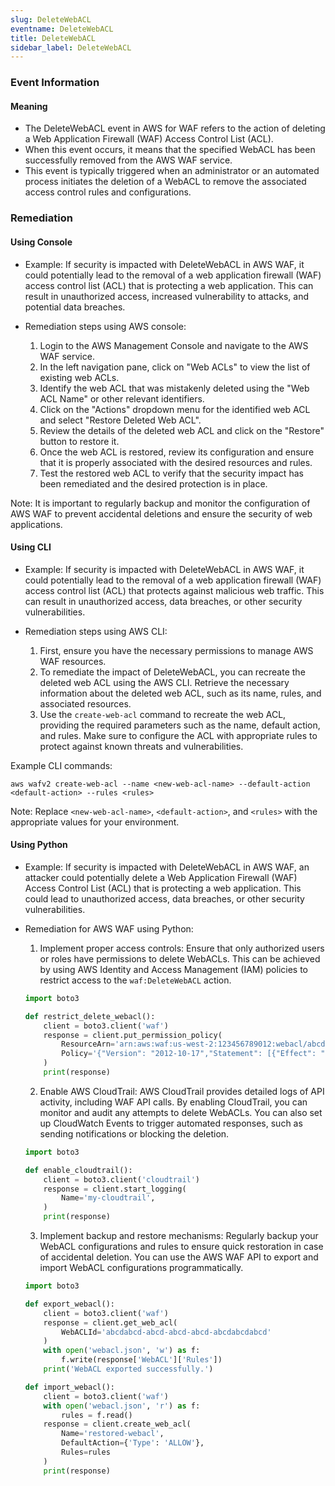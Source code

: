 ```yaml
--- 
slug: DeleteWebACL
eventname: DeleteWebACL
title: DeleteWebACL
sidebar_label: DeleteWebACL
---
```

                       
### Event Information

#### Meaning

- The DeleteWebACL event in AWS for WAF refers to the action of deleting a Web Application Firewall (WAF) Access Control List (ACL).
- When this event occurs, it means that the specified WebACL has been successfully removed from the AWS WAF service.
- This event is typically triggered when an administrator or an automated process initiates the deletion of a WebACL to remove the associated access control rules and configurations.

### Remediation

#### Using Console

- Example: If security is impacted with DeleteWebACL in AWS WAF, it could potentially lead to the removal of a web application firewall (WAF) access control list (ACL) that is protecting a web application. This can result in unauthorized access, increased vulnerability to attacks, and potential data breaches.

- Remediation steps using AWS console:
  1. Login to the AWS Management Console and navigate to the AWS WAF service.
  2. In the left navigation pane, click on "Web ACLs" to view the list of existing web ACLs.
  3. Identify the web ACL that was mistakenly deleted using the "Web ACL Name" or other relevant identifiers.
  4. Click on the "Actions" dropdown menu for the identified web ACL and select "Restore Deleted Web ACL".
  5. Review the details of the deleted web ACL and click on the "Restore" button to restore it.
  6. Once the web ACL is restored, review its configuration and ensure that it is properly associated with the desired resources and rules.
  7. Test the restored web ACL to verify that the security impact has been remediated and the desired protection is in place.

Note: It is important to regularly backup and monitor the configuration of AWS WAF to prevent accidental deletions and ensure the security of web applications.

#### Using CLI

- Example: If security is impacted with DeleteWebACL in AWS WAF, it could potentially lead to the removal of a web application firewall (WAF) access control list (ACL) that protects against malicious web traffic. This can result in unauthorized access, data breaches, or other security vulnerabilities.

- Remediation steps using AWS CLI:
  1. First, ensure you have the necessary permissions to manage AWS WAF resources.
  2. To remediate the impact of DeleteWebACL, you can recreate the deleted web ACL using the AWS CLI. Retrieve the necessary information about the deleted web ACL, such as its name, rules, and associated resources.
  3. Use the `create-web-acl` command to recreate the web ACL, providing the required parameters such as the name, default action, and rules. Make sure to configure the ACL with appropriate rules to protect against known threats and vulnerabilities.

Example CLI commands:
```
aws wafv2 create-web-acl --name <new-web-acl-name> --default-action <default-action> --rules <rules>
```

Note: Replace `<new-web-acl-name>`, `<default-action>`, and `<rules>` with the appropriate values for your environment.

#### Using Python

- Example: If security is impacted with DeleteWebACL in AWS WAF, an attacker could potentially delete a Web Application Firewall (WAF) Access Control List (ACL) that is protecting a web application. This could lead to unauthorized access, data breaches, or other security vulnerabilities.

- Remediation for AWS WAF using Python:
  1. Implement proper access controls: Ensure that only authorized users or roles have permissions to delete WebACLs. This can be achieved by using AWS Identity and Access Management (IAM) policies to restrict access to the `waf:DeleteWebACL` action.
  
  ```python
  import boto3

  def restrict_delete_webacl():
      client = boto3.client('waf')
      response = client.put_permission_policy(
          ResourceArn='arn:aws:waf:us-west-2:123456789012:webacl/abcdabcd-abcd-abcd-abcd-abcdabcdabcd',
          Policy='{"Version": "2012-10-17","Statement": [{"Effect": "Deny","Principal": "*","Action": "waf:DeleteWebACL","Resource": "arn:aws:waf:us-west-2:123456789012:webacl/abcdabcd-abcd-abcd-abcd-abcdabcdabcd"}]}'
      )
      print(response)
  ```
  
  2. Enable AWS CloudTrail: AWS CloudTrail provides detailed logs of API activity, including WAF API calls. By enabling CloudTrail, you can monitor and audit any attempts to delete WebACLs. You can also set up CloudWatch Events to trigger automated responses, such as sending notifications or blocking the deletion.
  
  ```python
  import boto3

  def enable_cloudtrail():
      client = boto3.client('cloudtrail')
      response = client.start_logging(
          Name='my-cloudtrail',
      )
      print(response)
  ```
  
  3. Implement backup and restore mechanisms: Regularly backup your WebACL configurations and rules to ensure quick restoration in case of accidental deletion. You can use the AWS WAF API to export and import WebACL configurations programmatically.
  
  ```python
  import boto3

  def export_webacl():
      client = boto3.client('waf')
      response = client.get_web_acl(
          WebACLId='abcdabcd-abcd-abcd-abcd-abcdabcdabcd'
      )
      with open('webacl.json', 'w') as f:
          f.write(response['WebACL']['Rules'])
      print('WebACL exported successfully.')

  def import_webacl():
      client = boto3.client('waf')
      with open('webacl.json', 'r') as f:
          rules = f.read()
      response = client.create_web_acl(
          Name='restored-webacl',
          DefaultAction={'Type': 'ALLOW'},
          Rules=rules
      )
      print(response)
  ```


 